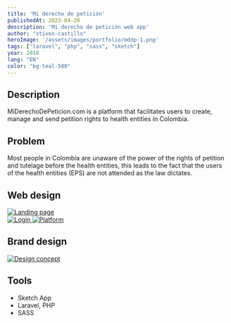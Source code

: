 ```yaml
---
title: 'Mi derecho de petición'
publishedAt: 2023-04-20
description: 'Mi derecho de petición web app'
author: "stiven-castillo"
heroImage: '/assets/images/portfolio/mddp-1.png'
tags: ["laravel", "php", "sass", "sketch"]
year: 2018
lang: "EN"
color: "bg-teal-500"
---
```


## Description

MiDerechoDePeticion.com is a platform that facilitates users to create, manage and send petition rights to health entities in Colombia.

## Problem

Most people in Colombia are unaware of the power of the rights of petition and tutelage before the health entities, this leads to the fact that the users of the health entities (EPS) are not attended as the law dictates.

## Web design

<a href="/assets/images/portfolio/mddp-2.png" target="_blank">
  <img src="/assets/images/portfolio/mddp-2.png" alt="Landing page" />
</a>

<div class="grid grid-cols-1 md:grid-cols-2 gap-8">
  <a href="/assets/images/portfolio/mddp-3.png" target="_blank">
    <img src="/assets/images/portfolio/mddp-3.png" alt="Login" />
  </a>

  <a href="/assets/images/portfolio/mddp-4.png" target="_blank">
    <img src="/assets/images/portfolio/mddp-4.png" alt="Platform" />
  </a>
</div>

## Brand design

<a href="/assets/images/portfolio/mddp-5.png" target="_blank">
  <img src="/assets/images/portfolio/mddp-5.png" alt="Design concept" />
</a>


## Tools

- Sketch App
- Laravel, PHP
- SASS